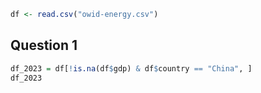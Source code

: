 ```r
df <- read.csv("owid-energy.csv")
```

## Question 1

```r
df_2023 = df[!is.na(df$gdp) & df$country == "China", ]
df_2023
```
